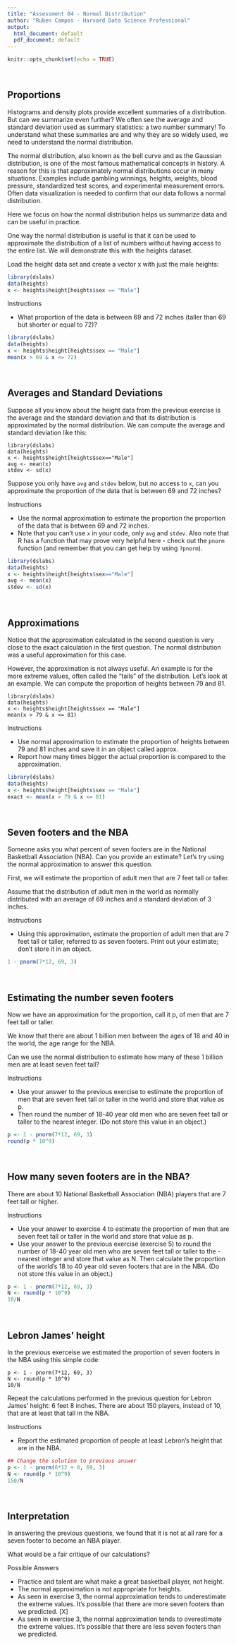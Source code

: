 ```yaml
---
title: "Assessment 04 - Normal Distribution"
author: "Ruben Campos - Harvard Data Science Professional"
output:
  html_document: default
  pdf_document: default
---
```


```r
knitr::opts_chunk$set(echo = TRUE)
```

<br/>

## **Proportions**
Histograms and density plots provide excellent summaries of a distribution. But can we summarize even further? We often see the average and standard deviation used as summary statistics: a two number summary! To understand what these summaries are and why they are so widely used, we need to understand the normal distribution.

The normal distribution, also known as the bell curve and as the Gaussian distribution, is one of the most famous mathematical concepts in history. A reason for this is that approximately normal distributions occur in many situations. Examples include gambling winnings, heights, weights, blood pressure, standardized test scores, and experimental measurement errors. Often data visualization is needed to confirm that our data follows a normal distribution.

Here we focus on how the normal distribution helps us summarize data and can be useful in practice.

One way the normal distribution is useful is that it can be used to approximate the distribution of a list of numbers without having access to the entire list. We will demonstrate this with the heights dataset.

Load the height data set and create a vector x with just the male heights:

```r
library(dslabs)
data(heights)
x <- heights$height[heights$sex == "Male"]
```

Instructions

- What proportion of the data is between 69 and 72 inches (taller than 69 but shorter or equal to 72)?

```r
library(dslabs)
data(heights)
x <- heights$height[heights$sex == "Male"]
mean(x > 69 & x <= 72)
```

<br/>

## **Averages and Standard Deviations**
Suppose all you know about the height data from the previous exercise is the average and the standard deviation and that its distribution is approximated by the normal distribution. We can compute the average and standard deviation like this:

```
library(dslabs)
data(heights)
x <- heights$height[heights$sex=="Male"]
avg <- mean(x)
stdev <- sd(x)
```

Suppose you only have ```avg``` and ```stdev``` below, but no access to ```x```, can you approximate the proportion of the data that is between 69 and 72 inches?

Instructions

- Use the normal approximation to estimate the proportion the proportion of the data that is between 69 and 72 inches.
- Note that you can't use ```x``` in your code, only ```avg``` and ```stdev```. Also note that R has a function that may prove very helpful here - check out the ```pnorm``` function (and remember that you can get help by using ```?pnorm```).

```r
library(dslabs)
data(heights)
x <- heights$height[heights$sex=="Male"]
avg <- mean(x)
stdev <- sd(x)
```

<br/>

## **Approximations**
Notice that the approximation calculated in the second question is very close to the exact calculation in the first question. The normal distribution was a useful approximation for this case.

However, the approximation is not always useful. An example is for the more extreme values, often called the "tails" of the distribution. Let's look at an example. We can compute the proportion of heights between 79 and 81.

```
library(dslabs)
data(heights)
x <- heights$height[heights$sex == "Male"]
mean(x > 79 & x <= 81)
```

Instructions

- Use normal approximation to estimate the proportion of heights between 79 and 81 inches and save it in an object called approx.
- Report how many times bigger the actual proportion is compared to the approximation.

```r
library(dslabs)
data(heights)
x <- heights$height[heights$sex == "Male"]
exact <- mean(x > 79 & x <= 81)
```

<br/>

## **Seven footers and the NBA**
Someone asks you what percent of seven footers are in the National Basketball Association (NBA). Can you provide an estimate? Let's try using the normal approximation to answer this question.

First, we will estimate the proportion of adult men that are 7 feet tall or taller.

Assume that the distribution of adult men in the world as normally distributed with an average of 69 inches and a standard deviation of 3 inches.

Instructions

- Using this approximation, estimate the proportion of adult men that are 7 feet tall or taller, referred to as seven footers. Print out your estimate; don't store it in an object.

```r
1 - pnorm(7*12, 69, 3)
```

<br/>

## **Estimating the number seven footers**
Now we have an approximation for the proportion, call it p, of men that are 7 feet tall or taller.

We know that there are about 1 billion men between the ages of 18 and 40 in the world, the age range for the NBA.

Can we use the normal distribution to estimate how many of these 1 billion men are at least seven feet tall?

Instructions

- Use your answer to the previous exercise to estimate the proportion of men that are seven feet tall or taller in the world and store that value as p.
- Then round the number of 18-40 year old men who are seven feet tall or taller to the nearest integer. (Do not store this value in an object.)

```r
p <- 1 - pnorm(7*12, 69, 3)
round(p * 10^9)
```

<br/>

## **How many seven footers are in the NBA?**
There are about 10 National Basketball Association (NBA) players that are 7 feet tall or higher.

Instructions

- Use your answer to exercise 4 to estimate the proportion of men that are seven feet tall or taller in the world and store that value as p.
- Use your answer to the previous exercise (exercise 5) to round the number of 18-40 year old men who are seven feet tall or taller to the - nearest integer and store that value as N.
Then calculate the proportion of the world's 18 to 40 year old seven footers that are in the NBA. (Do not store this value in an object.)

```r
p <- 1 - pnorm(7*12, 69, 3)
N <- round(p * 10^9)
10/N
```

<br/>

## **Lebron James' height**
In the previous exerceise we estimated the proportion of seven footers in the NBA using this simple code:

```
p <- 1 - pnorm(7*12, 69, 3)
N <- round(p * 10^9)
10/N
```

Repeat the calculations performed in the previous question for Lebron James' height: 6 feet 8 inches. There are about 150 players, instead of 10, that are at least that tall in the NBA.

Instructions

- Report the estimated proportion of people at least Lebron's height that are in the NBA.

```r
## Change the solution to previous answer
p <- 1 - pnorm(6*12 + 8, 69, 3)
N <- round(p * 10^9)
150/N
```

<br/>

## **Interpretation**
In answering the previous questions, we found that it is not at all rare for a seven footer to become an NBA player.

What would be a fair critique of our calculations?

Possible Answers

- Practice and talent are what make a great basketball player, not height.
- The normal approximation is not appropriate for heights.
- As seen in exercise 3, the normal approximation tends to underestimate the extreme values. It's possible that there are more seven footers than we predicted. [X]
- As seen in exercise 3, the normal approximation tends to overestimate the extreme values. It's possible that there are less seven footers than we predicted.
